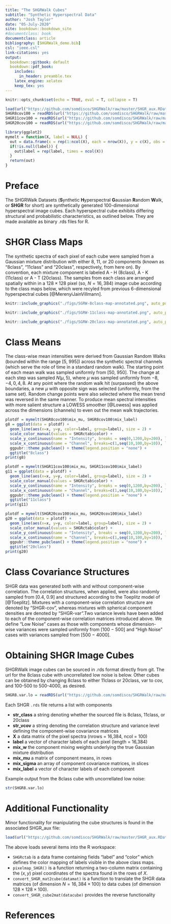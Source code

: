 ```yaml
---
title: "The SHGRWalk Cubes"
subtitle: "Synthetic Hyperspectral Data"  
author: "Josh Taylor"
date: "05-July-2020"
site: bookdown::bookdown_site
#documentclass: book
documentclass: article
bibliography: [SHGRWalk_demo.bib]
csl: "ieee.csl"
link-citations: yes
output:
  bookdown::gitbook: default
  bookdown::pdf_book: 
    includes:
      in_header: preamble.tex
    latex_engine: xelatex
    keep_tex: yes
---
```


```r
knitr::opts_chunk$set(echo = TRUE, eval = T, collapse = T)
```

```r
load(url("https://github.com/somdisco/SHGRWalk/raw/master/SHGR_aux.RData"))
SHGR8cov100 = readRDS(url("https://github.com/somdisco/SHGRWalk/raw/master/SHGR_100d_8class_cov100-500.rds"))
SHGR11cov100 = readRDS(url("https://github.com/somdisco/SHGRWalk/raw/master/SHGR_100d_11class_cov100-500.rds"))
SHGR20cov100 = readRDS(url("https://github.com/somdisco/SHGRWalk/raw/master/SHGR_100d_20class_cov100-500.rds"))

library(ggplot2)
mymelt = function(X, label = NULL) {
  out = data.frame(x = rep(1:ncol(X), each = nrow(X)), y = c(X), obs = rep(1:nrow(X),times=ncol(X)))
  if(!is.null(label)) {
    out$label = rep(label, times = ncol(X))
  }
  return(out)
}
```



# Preface {-}

The SHGRWalk Datasets (**S**ynthetic **H**yperspectral **G**aussian **R**andom **W**alk, or **SHGR** for short) are synthetically generated 100-dimensional hyperspectral image cubes.  Each hyperspectral cube exhibits differing structural and probabilistic characteristics, as outlined below.  They are made available as binary .rds files for R. 


# SHGR Class Maps 

The synthetic spectra of each pixel of each cube were sampled from a Gaussian mixture distribution with either 8, 11, or 20 components (known as "8class", "11class" and "20class", respectively, from here on).  By convention, each mixture component is labeled A - H (8class), A - K (11class) or A - T (20class). The samples from each class are arranged spatially within in a $128 \times 128$ pixel (so, $N = 16,384$) image cube according to the class maps below, which were recyled from previous 6-dimensional hyperspectral cubes [@MerenyiJainVillmann]. 

```r
knitr::include_graphics("./figs/SGRW-8class-map-annotated.png", auto_pdf = T)
``` 

```r
knitr::include_graphics("./figs/SGRW-11class-map-annotated.png", auto_pdf = T)
``` 

```r
knitr::include_graphics("./figs/SGRW-20class-map-annotated.png", auto_pdf = T)
``` 



# Class Means 

The class-wise mean intensities were derived from Gaussian Random Walks (bounded within the range [5, 995]) across the synthetic spectral channels (which serve the role of time in a standard random walk). The starting point of each mean walk was sampled uniformly from [50, 950]. The change at each step was sampled $N(\mu,5)$, where $\mu$ was sampled uniformly from ${−8, −4, 0, 4, 8}$. At any point where the random walk hit (surpassed) the above boundaries, a new $\mu$ with opposite sign was selected (uniformly, from the same set). Random change points were also selected where the mean trend was reversed in the same manner. To produce mean spectral intensities with more salient structure a LOWESS smoother [@Lowess] was applied across the dimensions (channels) to even out the mean walk trajectories.

```r
plotdf = mymelt(SHGR8cov100$mix_mu, SHGR8cov100$mix_label)
g8 = ggplot(data = plotdf) +  
  geom_line(aes(x=x, y=y, color=label, group=label), size = 2) + 
  scale_color_manual(values = SHGRctab$color) + 
  scale_y_continuous(name = "Intensity", breaks = seq(0,1200,by=200), labels = seq(0,1200,by=200)) + 
  scale_x_continuous(name = "Channel", breaks=c(1,seq(10,100,by=10)), labels = c(1,seq(10,100,by=10))) + 
  ggpubr::theme_pubclean() + theme(legend.position = "none") + 
  ggtitle("8class")
print(g8)

plotdf = mymelt(SHGR11cov100$mix_mu, SHGR11cov100$mix_label)
g11 = ggplot(data = plotdf) +  
  geom_line(aes(x=x, y=y, color=label, group=label), size = 2) + 
  scale_color_manual(values = SHGRctab$color) + 
  scale_y_continuous(name = "Intensity", breaks = seq(0,1200,by=200), labels = seq(0,1200,by=200)) + 
  scale_x_continuous(name = "Channel", breaks=c(1,seq(10,100,by=10)), labels = c(1,seq(10,100,by=10))) + 
  ggpubr::theme_pubclean() + theme(legend.position = "none") + 
  ggtitle("11class")
print(g11)

plotdf = mymelt(SHGR20cov100$mix_mu, SHGR20cov100$mix_label)
g20 = ggplot(data = plotdf) +  
  geom_line(aes(x=x, y=y, color=label, group=label), size = 2) + 
  scale_color_manual(values = SHGRctab$color) + 
  scale_y_continuous(name = "Intensity", breaks = seq(0,1200,by=200), labels = seq(0,1200,by=200)) + 
  scale_x_continuous(name = "Channel", breaks=c(1,seq(10,100,by=10)), labels = c(1,seq(10,100,by=10))) + 
  ggpubr::theme_pubclean() + theme(legend.position = "none") + 
  ggtitle("20class")
print(g20)
```

# Class Covariance Structures

SHGR data was generated both with and without component-wise correlation. The correlation structures, when applied, were also randomly sampled from [0.4, 0.9] and structured according to the Toeplitz model of [@Toeplitz]. Mixtures with a component-wise correlation structure are denoted by "SHGR-cov", whereas mixtures with spherical component densities are denoted by "SHGR-var".Two variance levels have been added to each of the component-wise correlation matrices introduced above. We define “Low Noise” cases as those with components whose dimension-wise variances were sampled uniformly from [100 − 500] and “High Noise” cases with variances sampled from [500 − 4000].


# Obtaining SHGR Image Cubes

SHGRWalk image cubes can be sourced in .rds format directly from git. The url for the 8class cube with uncorrellated low noise is below. Other cubes can be obtained by changing 8class to either 11class or 20class, var to cov, and 100-500 to 500-4000, as desired.  
```r
SHGR8.var.lo = readRDS(url("https://github.com/somdisco/SHGRWalk/raw/master/SHGR_100d_8class_var100-500.rds"))
```

Each SHGR $\texttt{.rds}$ file returns a list with components

* **str_class** a string denoting whether the sourced file is 8class, 11class, or 20class 
* **str_vcov** a string denoting the correlation structure and variance level defining the component-wise covariance matrices 
* **X** a data matrix of the pixel spectra (nrows = 16,384, ncol = 100) 
* **label** a vector of character labels of each pixel (length = 16,384)
* **mix_w** the component mixing weights underlying the true Gaussian mixture distribution
* **mix_mu** a matrix of component means, in rows 
* **mix_sigma** an array of component covariance matrices, in slices 
* **mix_label** a vector of character labels of each component 

Example output from the 8class cube with uncorrellated low noise: 

```r
str(SHGR8.var.lo)
```

# Additional Functionality 

Minor functionality for manipulating the cube structures is found in the associated SHGR_aux file: 

```r
load(url("https://github.com/somdisco/SHGRWalk/raw/master/SHGR_aux.RData"))
```

The above loads several items into the R workspace: 

* `SHGRctab` is a data frame containing fields "label" and "color" which defines the color mapping of labels visible in the above class maps.  
* `pixelmap_SHGR()` is a function returning a two-column matrix containing the $(x,y)$ pixel coordinates of the spectra found in the rows of $X$. 
* `convert_SHGR_mat2cube(datamat)` is a function to translate the SHGR data matrices (of dimension $N = 16,384 \times 100$) to data cubes (of dimension $128 \times 128 \times 100$). 
* `convert_SHGR_cube2mat(datacube)` provides the reverse functionality 

# References


